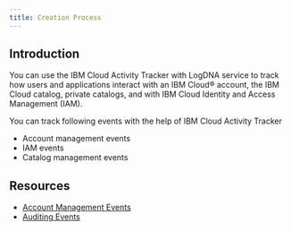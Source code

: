 ```yaml
---
title: Creation Process
---
```



<PageDescription>


</PageDescription>

## Introduction

You can use the IBM Cloud Activity Tracker with LogDNA service to track how users and applications interact with an IBM Cloud® account, the IBM Cloud catalog, private catalogs, and with IBM Cloud Identity and Access Management (IAM).

You can track following events with the help of IBM Cloud Activity Tracker

- Account management events
- IAM events
- Catalog management events

## Resources

- [Account Management Events](https://cloud.ibm.com/docs/Activity-Tracker-with-LogDNA?topic=Activity-Tracker-with-LogDNA-at_events_acc_mgt)
- [Auditing Events](https://cloud.ibm.com/docs/account?topic=account-acct_iam_tracking)


